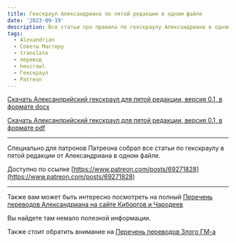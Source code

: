 ```yaml
---
title: Гекскраул Александриана по пятой редакции в одном файле
date: '2023-09-19'
description: Все статьи про правила по гекскраулу Александриана в одном файле
tags:
  - Alexandrian
  - Советы Мастеру
  - translate
  - перевод
  - hexcrawl
  - Гекскраул
  - Patreon
---
```


[Скачать Алексанлрийский гекскраул для пятой редакции, версия 0.1, в формате docx](/files/downloads/ALEXANDRIAN-HEXCRAWL-5E-V01.docx)

[Скачать Алексанлрийский гекскраул для пятой редакции, версия 0.1, в формате pdf](/files/downloads/ALEXANDRIAN-HEXCRAWL-5E-V01.pdf)

---

Специально для патронов Патреона собрал все статьи по гекскраулу в пятой редакции от Александриана в одном файле.

Доступно по ссылке [https://www.patreon.com/posts/69271828](https://www.patreon.com/posts/69271828)

---

Также вам может быть интересно посмотреть на полный
[Перечень переводов Александриана на сайте Киборгов и Чародеев](/posts/translations/alexandrian-index)

Вы найдете там немало полезной информации.

Также стоит обратить внимание на [Перечень переводов Злого ГМ-а](/posts/translations/angrygm-index)

